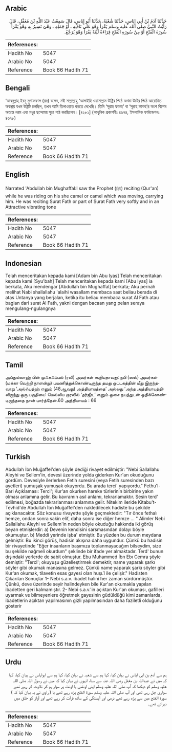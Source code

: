 ## Arabic


<div dir="rtl" lang="ar" style={{fontSize:'larger',backgroundColor:'#f8f9fa',padding:20}}>
حَدَّثَنَا آدَمُ بْنُ أَبِي إِيَاسٍ، حَدَّثَنَا شُعْبَةُ، حَدَّثَنَا أَبُو إِيَاسٍ، قَالَ سَمِعْتُ عَبْدَ اللَّهِ بْنَ مُغَفَّلٍ، قَالَ رَأَيْتُ النَّبِيَّ صلى الله عليه وسلم يَقْرَأُ وَهْوَ عَلَى نَاقَتِهِ ـ أَوْ جَمَلِهِ ـ وَهْىَ تَسِيرُ بِهِ وَهْوَ يَقْرَأُ سُورَةَ الْفَتْحِ أَوْ مِنْ سُورَةِ الْفَتْحِ قِرَاءَةً لَيِّنَةً يَقْرَأُ وَهْوَ يُرَجِّعُ‏.‏
</div>
<div style={{backgroundColor:'#f8f9fa',padding:20, marginBottom: 10}}><table> <thead> <tr> <th>References:</th> <th></th> </tr> </thead> <tbody><tr><td>Hadith No</td><td>5047</td></tr><tr><td>Arabic No</td><td>5047</td></tr><tr><td>Reference</td><td>Book 66 Hadith 71</td></tr></tbody></table></div>

## Bengali


<div dir="ltr" lang="bn" style={{fontSize:'larger',backgroundColor:'#f8f9fa',padding:20}}>
‘আবদুল্লাহ্ ইবনু মুগাফফাল (রাঃ) বলেন, নবী সাল্লাল্লাহু ‘আলাইহি ওয়াসাল্লাম উষ্ট্রির পিঠে অথবা উটের পিঠে আরোহিত অবস্থায় যখন উষ্ট্রটি চলছিল, তখন আমি তিলাওয়াত করতে দেখেছি। তিনি ‘সূরাহ ফাত্হ’ বা ‘সূরাহ ফাত্হ’র অংশ বিশেষ অত্যন্ত নরম এবং মধুর ছন্দোময় সুরে পাঠ করছিলেন। [৪২৮১] (আধুনিক প্রকাশনীঃ ৪৬৭৪, ইসলামিক ফাউন্ডেশনঃ ৪৬৭৮)
</div>
<div style={{backgroundColor:'#f8f9fa',padding:20, marginBottom: 10}}><table> <thead> <tr> <th>References:</th> <th></th> </tr> </thead> <tbody><tr><td>Hadith No</td><td>5047</td></tr><tr><td>Arabic No</td><td>5047</td></tr><tr><td>Reference</td><td>Book 66 Hadith 71</td></tr></tbody></table></div>

## English


<div dir="ltr" lang="en" style={{fontSize:'larger',backgroundColor:'#f8f9fa',padding:20}}>
Narrated 'Abdullah bin Mughaffal:I saw the Prophet (ﷺ) reciting (Qur'an) while he was riding on his she camel or camel which was moving, carrying him. He was reciting Surat Fath or part of Surat Fath very softly and in an Attractive vibrating tone
</div>
<div style={{backgroundColor:'#f8f9fa',padding:20, marginBottom: 10}}><table> <thead> <tr> <th>References:</th> <th></th> </tr> </thead> <tbody><tr><td>Hadith No</td><td>5047</td></tr><tr><td>Arabic No</td><td>5047</td></tr><tr><td>Reference</td><td>Book 66 Hadith 71</td></tr></tbody></table></div>

## Indonesian


<div dir="ltr" lang="id" style={{fontSize:'larger',backgroundColor:'#f8f9fa',padding:20}}>
Telah menceritakan kepada kami [Adam bin Abu Iyas] Telah menceritakan kepada kami [Syu'bah] Telah menceritakan kepada kami [Abu Iyas] ia berkata, Aku mendengar [Abdullah bin Mughaffal] berkata; Aku pernah melihat Nabi shallallahu 'alaihi wasallam membaca saat beliau berada di atas Untanya yang berjalan, ketika itu beliau membaca surat Al Fath atau bagian dari surat Al Fath, yakni dengan bacaan yang pelan seraya mengulang-ngulangnya
</div>
<div style={{backgroundColor:'#f8f9fa',padding:20, marginBottom: 10}}><table> <thead> <tr> <th>References:</th> <th></th> </tr> </thead> <tbody><tr><td>Hadith No</td><td>5047</td></tr><tr><td>Arabic No</td><td>5047</td></tr><tr><td>Reference</td><td>Book 66 Hadith 71</td></tr></tbody></table></div>

## Tamil


<div dir="ltr" lang="ta" style={{fontSize:'larger',backgroundColor:'#f8f9fa',padding:20}}>
அப்துல்லாஹ் பின் முஃகஃப்பல் (ரலி) அவர்கள் கூறியதாவது: நபி (ஸல்) அவர்கள் (மக்கா வெற்றி நாளன்று) பயணித்துக்கொண்டிருந்த தமது ஒட்டகத்தின் மீது இருந்தவாறு ‘அல்ஃபத்ஹ் எனும் (48ஆவது) அத்தியாயத்தை’ அல்லது ‘அந்த அத்தியாயத்திலிருந்து ஒரு பகுதியை’ மெல்லிய குரலில் ‘தர்ஜீஉ’ எனும் ஓசை நயத்துடன் ஓதிக்கொண்டிருந்ததை நான் பார்த்தேன்.60 அத்தியாயம் : 66
</div>
<div style={{backgroundColor:'#f8f9fa',padding:20, marginBottom: 10}}><table> <thead> <tr> <th>References:</th> <th></th> </tr> </thead> <tbody><tr><td>Hadith No</td><td>5047</td></tr><tr><td>Arabic No</td><td>5047</td></tr><tr><td>Reference</td><td>Book 66 Hadith 71</td></tr></tbody></table></div>

## Turkish


<div dir="ltr" lang="tr" style={{fontSize:'larger',backgroundColor:'#f8f9fa',padding:20}}>
Abdullah İbn Muğaffel'den şöyle dediği rivayet edilmiştir: "Nebi Sallallahu Aleyhi ve Sellem'in, devesi üzerinde yolda giderken Kur'an okuduğunu gördüm. Devesiyle ilerlerken Fetih suresini (veya Fetih suresinden bazı ayetleri) yumuşak yumuşak okuyordu. Bu arada terci' yapıyordu." Fethu'l-Bari Açıklaması: Terci'; Kur'an okurken hareke türlerinin birbirine yakın olması anlamına gelir. Bu kavramın asıl anlamı, tekrarlamaktır. Sesin terd' edilmesi, boğazda tekrarlanması anlamına gelir. Nitekim ileride Kitabu't-Tevhid'de Abdullah İbn Muğaffel'den nakledilecek hadiste bu şekilde açıklanacaktır. Söz konusu rivayette şöyle geçmektedir: "Tır önce fethalı hemze, ondan sonra sakin elif, daha sonra ise diğer hemze ... " Alimler Nebi Sallallahu Aleyhi ve Sellem'in neden böyle okuduğu hakkında iki görüş beyan etmişlerdir: a) Devenin kendisini sarsmasından dolayı böyle okumuştur. b) Meddi yerinde işba' etmiştir. Bu yüzden bu durum meydana gelmiştir. Bu ikinci görüş, hadisin akışına daha uygundur. Çünkü bu hadisin bir rivayetinde "Eğer insanların başımıza toplanmayacağım bilseydim, size bu şekilde nağmeli okurdum" şeklinde bir ifade yer almaktadır. Terd' bunun dışındaki yerlerde de sabit olmuştur. Ebu Muhammed İbn Ebı Cemra şöyle demiştir: "Tercl'; okuyuşu güzelleştirmek demektir, name yaparak şarkı söyler gibi okumak manasına gelmez. Çünkü name yaparak şarkı söyler gibi Kur'an okumak, tilavetin esas gayesi olan huşı.1 ile çelişir." Hadisten Çıkarılan Sonuçlar 1- Nebi s.a.v. ibadet halini her zaman sürdürmüştür. Çünkü, deve üzerinde seyir halindeyken bile Kur'an okumakla yapılan ibadetten geri kalmamıştır. 2- Nebi s.a.v.'in açıktan Kur'an okuması, gafilleri uyarmak ve bilmeyenlere öğretmek gayesinin güdüldüğü kimi zamanlarda, ibadetlerin açıktan yapılmasının gizli yapılmasından daha faziletli olduğunu gösterir
</div>
<div style={{backgroundColor:'#f8f9fa',padding:20, marginBottom: 10}}><table> <thead> <tr> <th>References:</th> <th></th> </tr> </thead> <tbody><tr><td>Hadith No</td><td>5047</td></tr><tr><td>Arabic No</td><td>5047</td></tr><tr><td>Reference</td><td>Book 66 Hadith 71</td></tr></tbody></table></div>

## Urdu


<div dir="rtl" lang="ur" style={{fontSize:'larger',backgroundColor:'#f8f9fa',padding:20}}>
ہم سے آدم بن ابی ایاس نے بیان کیا، کہا ہم سے شعبہ نے بیان کیا، کہا ہم سے ابوایاس نے بیان کیا، کہا کہ میں نے عبداللہ بن مغفل رضی اللہ عنہ سے سنا، انہوں نے بیان کیا کہ میں نے رسول اللہ صلی اللہ علیہ وسلم کو دیکھا کہ آپ صلی اللہ علیہ وسلم اپنی اونٹنی یا اونٹ پر سوار ہو کر تلاوت کر رہے تھے سواری چل رہی تھی اور آپ صلی اللہ علیہ وسلم سورۃ الفتح پڑھ رہے تھے یا ( راوی نے یہ بیان کیا کہ ) سورۃ الفتح میں سے پڑھ رہے تھے نرمی اور آہستگی کے ساتھ قرآت کر رہے تھے اور آواز کو حلق میں دہراتے تھے۔
</div>
<div style={{backgroundColor:'#f8f9fa',padding:20, marginBottom: 10}}><table> <thead> <tr> <th>References:</th> <th></th> </tr> </thead> <tbody><tr><td>Hadith No</td><td>5047</td></tr><tr><td>Arabic No</td><td>5047</td></tr><tr><td>Reference</td><td>Book 66 Hadith 71</td></tr></tbody></table></div>